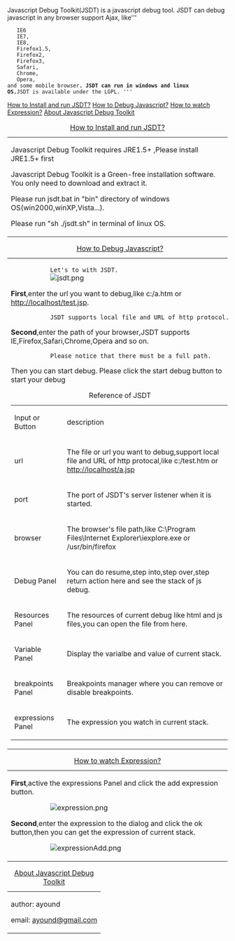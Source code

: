 
Javascript Debug Toolkit(JSDT) is a javascript debug tool. JSDT can
debug javascript in any browser support Ajax, like'''
    IE6
    IE7,
    IE8,
    Firefox1.5,
    Firefox2,
    Firefox3,
    Safari,
    Chrome,
    Opera,
 and some mobile browser'''.
JSDT can run in windows and linux OS.
'''JSDT is available under the LGPL. '''
[[How to Install and run JSDT?]] [[How to Debug Javascript?]] [[How to watch Expression?]] [[About Javascript Debug Toolkit]]


{| border="1"
|+[[How to Install and run JSDT?]]
|-
|
Javascript Debug Toolkit requires JRE1.5+ ,Please install JRE1.5+ first


Javascript Debug Toolkit is a Green-free installation software. You only need to download and extract it.


Please run jsdt.bat in "bin" directory of windows OS(win2000,winXP,Vista...).


Please run "sh ./jsdt.sh" in terminal of linux OS.


|}
{| border="1"
|+[[How to Debug Javascript?]]
|-
|
			Let's to with JSDT.
			[[Image:jsdt.png]]
'''First''',enter the url you want to debug,like c:/a.htm or http://localhost/test.jsp.
			JSDT supports local file and URL of http protocol.


'''Second''',enter the path of your browser,JSDT supports IE,Firefox,Safari,Chrome,Opera and so on.
			Please notice that there must be a full path.


Then you can start debug. Please click the start debug button to start your debug


{| border="1"
|+Reference of JSDT
|-
|Input or Button
|description
|-
|url
|The file or url you want to debug,support local file and URL of http protocal,like c:/test.htm or http://localhost/a.jsp
|-
|port
|The port of JSDT's server listener when it is started.
|-
|browser
|The browser's file path,like C:\Program Files\Internet Explorer\iexplore.exe or /usr/bin/firefox
|-
|Debug Panel
|You can do resume,step into,step over,step return action here and see the stack of js debug.
|-
|Resources Panel
|The resources of current debug like html and js files,you can open the file from here.
|-
|Variable Panel
|Display the varialbe and value of current stack.
|-
|breakpoints Panel
|Breakpoints manager where you can remove or disable breakpoints.
|-
|expressions Panel
|The expression you watch in current stack.
|}
|}
{| border="1"
|+[[How to watch Expression?]]
|-
|
'''First''',active the expressions Panel and click the add expression button.
			[[Image:expression.png]]


'''Second''',enter the expression to the dialog and click the ok button,then you can get the expression of current stack.
			[[Image:expressionAdd.png]]


|}
{| border="1"
|+[[About Javascript Debug Toolkit]]
|-
|
author: ayound


email: [[ayound@gmail.com]]


|}